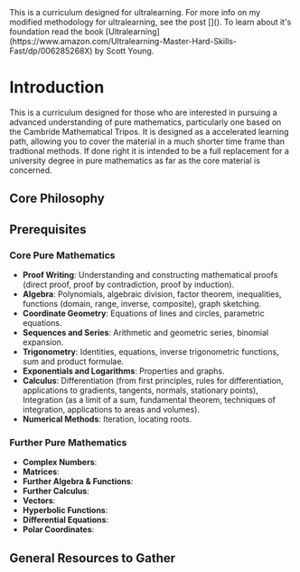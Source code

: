 
<Collapse title="Information">
This is a curriculum designed for ultralearning. For more info on my modified methodology for ultralearning, see the post 
[](). To learn about it's foundation read the book [Ultralearning](https://www.amazon.com/Ultralearning-Master-Hard-Skills-Fast/dp/006285268X) by Scott Young.
</Collapse>

# Introduction 
This is a curriculum designed for those who are interested in pursuing a advanced understanding of pure mathematics, particularly one based on the 
Cambride Mathematical Tripos. It is designed as a accelerated learning path, allowing you to cover the material in a much shorter time frame than tradtional methods. 
If done right it is intended to be a full replacement for a university degree in pure mathematics as far as the core material is concerned. 

## Core Philosophy 

## Prerequisites 


### Core Pure Mathematics 
- **Proof Writing**: Understanding and constructing mathematical proofs (direct proof, proof by contradiction, proof by induction).
- **Algebra**: Polynomials, algebraic division, factor theorem, inequalities, functions (domain, range, inverse, composite), graph sketching.
- **Coordinate Geometry**: Equations of lines and circles, parametric equations.
- **Sequences and Series**: Arithmetic and geometric series, binomial expansion.
- **Trigonometry**: Identities, equations, inverse trigonometric functions, sum and product formulae.
- **Exponentials and Logarithms**: Properties and graphs.
- **Calculus**: Differentiation (from first principles, rules for differentiation, applications to gradients, tangents, normals, stationary points), Integration (as a limit of a sum, fundamental theorem, techniques of integration, applications to areas and volumes).
- **Numerical Methods**: Iteration, locating roots.


### Further Pure Mathematics 
- **Complex Numbers**: 
- **Matrices**: 
- **Further Algebra & Functions**: 
- **Further Calculus**: 
- **Vectors**: 
- **Hyperbolic Functions**: 
- **Differential Equations**: 
- **Polar Coordinates**: 


## General Resources to Gather 